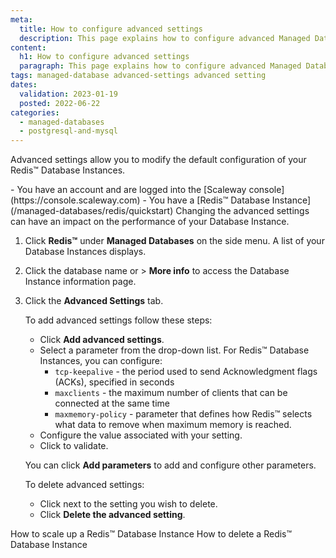 ```yaml
---
meta:
  title: How to configure advanced settings  
  description: This page explains how to configure advanced Managed Database for Redis™ settings 
content:
  h1: How to configure advanced settings 
  paragraph: This page explains how to configure advanced Managed Database for Redis™ settings 
tags: managed-database advanced-settings advanced setting 
dates:
  validation: 2023-01-19
  posted: 2022-06-22
categories:
  - managed-databases
  - postgresql-and-mysql
---
```


Advanced settings allow you to modify the default configuration of your Redis™ Database Instances. 

<Message type="requirement">
  - You have an account and are logged into the [Scaleway console](https://console.scaleway.com)
  - You have a [Redis™ Database Instance](/managed-databases/redis/quickstart)
</Message>

<Message type="important">
  Changing the advanced settings can have an impact on the performance of your Database Instance.
</Message>

1. Click **Redis™** under **Managed Databases** on the side menu. A list of your Database Instances displays.
2. Click the database name or <Icon name="more" /> > **More info** to access the Database Instance information page.
3. Click the **Advanced Settings** tab. 

    To add advanced settings follow these steps:

    - Click **Add advanced settings**.
    - Select a parameter from the drop-down list. For Redis™ Database Instances, you can configure:
      - `tcp-keepalive` - the period used to send Acknowledgment flags (ACKs), specified in seconds
      - `maxclients` - the maximum number of clients that can be connected at the same time
      - `maxmemory-policy` - parameter that defines how Redis™ selects what data to remove when maximum memory is reached. 
    - Configure the value associated with your setting.
    - Click <Icon name="validate" /> to validate.

    You can click **Add parameters** to add and configure other parameters. 

    To delete advanced settings: 
    - Click <Icon name="delete" /> next to the setting you wish to delete. 
    - Click **Delete the advanced setting**.


<Navigation title="See Also">
  <PreviousButton to="/managed-databases/redis/how-to/scale-up-a-database-for-redis">How to scale up a Redis™ Database Instance</PreviousButton>
  <NextButton to="/managed-databases/redis/how-to/delete-a-database-for-redis">How to delete a Redis™ Database Instance</NextButton>
</Navigation>